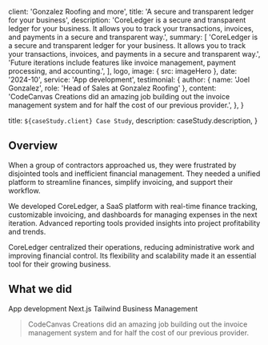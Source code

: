 
  client: 'Gonzalez Roofing and more',
  title: 'A secure and transparent ledger for your business',
  description:
    'CoreLedger is a secure and transparent ledger for your business. It allows you to track your transactions, invoices, and payments in a secure and transparent way.',
  summary: [
    'CoreLedger is a secure and transparent ledger for your business. It allows you to track your transactions, invoices, and payments in a secure and transparent way.',
    'Future iterations include features like invoice management, payment processing, and accounting.',
  ],
  logo,
  image: { src: imageHero },
  date: '2024-10',
  service: 'App development',
  testimonial: {
    author: { name: 'Joel Gonzalez', role: 'Head of Sales at Gonzalez Roofing' },
    content:
      'CodeCanvas Creations did an amazing job building out the invoice management system and for half the cost of our previous provider.',
  },
}

  title: `${caseStudy.client} Case Study`,
  description: caseStudy.description,
}

## Overview

When a group of contractors approached us, they were frustrated by disjointed tools and inefficient financial management. They needed a unified platform to streamline finances, simplify invoicing, and support their workflow.

We developed CoreLedger, a SaaS platform with real-time finance tracking, customizable invoicing, and dashboards for managing expenses in the next iteration. Advanced reporting tools provided insights into project profitability and trends.

CoreLedger centralized their operations, reducing administrative work and improving financial control. Its flexibility and scalability made it an essential tool for their growing business.

## What we did

<TagList>
  <TagListItem>App development</TagListItem>
  <TagListItem>Next.js</TagListItem>
  <TagListItem>Tailwind</TagListItem>
  <TagListItem>Business Management</TagListItem>
</TagList>

<Blockquote
  author={{ name: 'Joel Gonzalez', role: 'Head of Sales at Gonzalez Roofing' }}
>
  CodeCanvas Creations did an amazing job building out the invoice management system and for half the cost of our previous provider.
</Blockquote>
